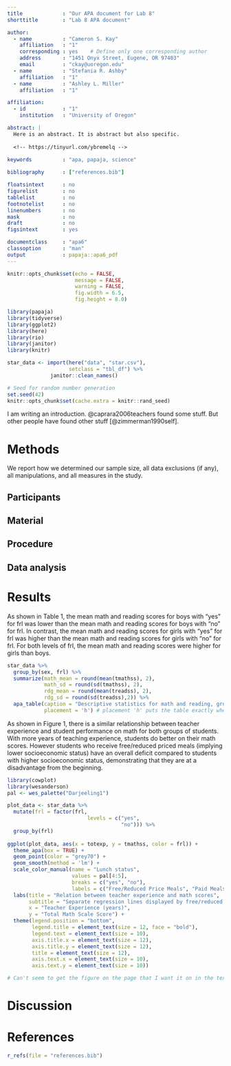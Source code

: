```yaml
---
title             : "Our APA document for Lab 8"
shorttitle        : "Lab 8 APA document"

author: 
  - name          : "Cameron S. Kay"
    affiliation   : "1"
    corresponding : yes    # Define only one corresponding author
    address       : "1451 Onyx Street, Eugene, OR 97403"
    email         : "ckay@uoregon.edu"
  - name          : "Stefania R. Ashby"
    affiliation   : "1"
  - name          : "Ashley L. Miller"
    affiliation   : "1"

affiliation:
  - id            : "1"
    institution   : "University of Oregon"

abstract: |
  Here is an abstract. It is abstract but also specific. 
  
  <!-- https://tinyurl.com/ybremelq -->
  
keywords          : "apa, papaja, science"

bibliography      : ["references.bib"]

floatsintext      : no
figurelist        : no
tablelist         : no
footnotelist      : no
linenumbers       : no
mask              : no
draft             : no
figsintext        : yes

documentclass     : "apa6"
classoption       : "man"
output            : papaja::apa6_pdf
---
```


```r

knitr::opts_chunk$set(echo = FALSE,
                      message = FALSE,
                      warning = FALSE,
                      fig.width = 6.5,
                      fig.height = 8.0)

library(papaja)
library(tidyverse)
library(ggplot2)
library(here)
library(rio)
library(janitor)
library(knitr)

```

```r

star_data <- import(here("data", "star.csv"), 
                    setclass = "tbl_df") %>%
              janitor::clean_names()

```

```r
# Seed for random number generation
set.seed(42)
knitr::opts_chunk$set(cache.extra = knitr::rand_seed)
```

I am writing an introduction. @caprara2006teachers found some stuff. But other people have found other stuff [@zimmerman1990self].

\newpage

# Methods
We report how we determined our sample size, all data exclusions (if any), all manipulations, and all measures in the study. <!-- 21-word solution (Simmons, Nelson & Simonsohn, 2012; retrieved from http://ssrn.com/abstract=2160588) -->

## Participants

## Material

## Procedure

## Data analysis

\newpage

# Results

As shown in Table 1, the mean math and reading scores for boys with "yes" for
frl was lower than the mean math and reading scores for boys with "no" for frl.
In contrast, the mean math and reading scores for girls with "yes" for frl was
higher than the mean math and reading scores for girls with "no" for frl. For
both levels of frl, the mean math and reading scores were higher for girls than
boys. 


```r
star_data %>%
  group_by(sex, frl) %>%
  summarize(math_mean = round(mean(tmathss), 2),
            math_sd = round(sd(tmathss), 2),
            rdg_mean = round(mean(treadss), 2),
            rdg_sd = round(sd(treadss),2)) %>%
  apa_table(caption = "Descriptive statistics for math and reading, grouped by sex and frl.",
            placement = 'h') # placement 'h' puts the table exactly where it is in your layout.

```

As shown in Figure 1, there is a similar relationship between teacher experience and student performance on math for both groups of students. With more years of teaching experience, students do better on their math scores. However students who receive free/reduced priced meals (implying lower socioeconomic status) have an overall deficit compared to students with higher socioeconomic status, demonstrating that they are at a disadvantage from the beginning. 

```r
library(cowplot)
library(wesanderson)
pal <- wes_palette("Darjeeling1")

plot_data <- star_data %>% 
  mutate(frl = factor(frl, 
                          levels = c("yes",
                                     "no"))) %>% 
  group_by(frl)
 
ggplot(plot_data, aes(x = totexp, y = tmathss, color = frl)) +
  theme_apa(box = TRUE) + 
  geom_point(color = "grey70") +
  geom_smooth(method = 'lm') +
  scale_color_manual(name = "Lunch status",
                     values = pal[4:5],
                     breaks = c("yes", "no"),
                     labels = c("Free/Reduced Price Meals", "Paid Meals")) +
  labs(title = "Relation between teacher experience and math scores",
       subtitle = "Separate regression lines displayed by free/reduced price lunch status",
       x = "Teacher Experience (years)",
       y = "Total Math Scale Score") +
  theme(legend.position = "bottom",
        legend.title = element_text(size = 12, face = "bold"),
        legend.text = element_text(size = 10),
        axis.title.x = element_text(size = 12),
        axis.title.y = element_text(size = 12),
        title = element_text(size = 12),
        axis.text.x = element_text(size = 10),
        axis.text.y = element_text(size = 10)) 

# Can't seem to get the figure on the page that I want it on in the text. 

```


\newpage

# Discussion

\newpage

# References
```r
r_refs(file = "references.bib")
```

\begingroup
\setlength{\parindent}{-0.5in}
\setlength{\leftskip}{0.5in}

<div id = "refs"></div>
\endgroup
